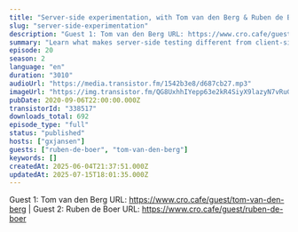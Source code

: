 ```yaml
---
title: "Server-side experimentation, with Tom van den Berg & Ruben de Boer (Online Dialogue)"
slug: "server-side-experimentation"
description: "Guest 1: Tom van den Berg URL: https://www.cro.cafe/guest/tom-van-den-berg | Guest 2: Ruben de Boer URL: https://www.cro.cafe/guest/ruben-de-boer"
summary: "Learn what makes server-side testing different from client-side testing, if can you use both simultaneously and what the common mistakes are you need to avoid."
episode: 20
season: 2
language: "en"
duration: "3010"
audioUrl: "https://media.transistor.fm/1542b3e8/d687cb27.mp3"
imageUrl: "https://img.transistor.fm/QG8UxhhIYepp63e2kR4SiyX9lazyN7vRuGKhUWkS884/rs:fill:3000:3000:1/q:60/aHR0cHM6Ly9pbWct/dXBsb2FkLXByb2R1/Y3Rpb24udHJhbnNp/c3Rvci5mbS9lNzhh/MGQxYjdjNjNjMzdi/YzU5YTg4ZjkwNmU2/ZjAwOC5qcGVn.webp"
pubDate: 2020-09-06T22:00:00.000Z
transistorId: "338517"
downloads_total: 692
episode_type: "full"
status: "published"
hosts: ["gxjansen"]
guests: ["ruben-de-boer", "tom-van-den-berg"]
keywords: []
createdAt: 2025-06-04T21:37:51.000Z
updatedAt: 2025-07-15T18:01:35.000Z
---
```


Guest 1: Tom van den Berg URL: https://www.cro.cafe/guest/tom-van-den-berg | Guest 2: Ruben de Boer URL: https://www.cro.cafe/guest/ruben-de-boer
